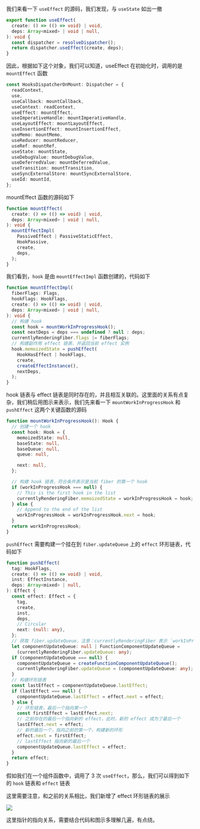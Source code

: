 我们来看一下 `useEffect` 的源码，我们发现，与 `useState` 如出一撤

```ts
export function useEffect(
  create: () => (() => void) | void,
  deps: Array<mixed> | void | null,
): void {
  const dispatcher = resolveDispatcher();
  return dispatcher.useEffect(create, deps);
}
```

因此，根据如下这个对象，我们可以知道，useEffect 在初始化时，调用的是 `mountEffect` 函数

```ts
const HooksDispatcherOnMount: Dispatcher = {
  readContext,
  use,
  useCallback: mountCallback,
  useContext: readContext,
  useEffect: mountEffect,
  useImperativeHandle: mountImperativeHandle,
  useLayoutEffect: mountLayoutEffect,
  useInsertionEffect: mountInsertionEffect,
  useMemo: mountMemo,
  useReducer: mountReducer,
  useRef: mountRef,
  useState: mountState,
  useDebugValue: mountDebugValue,
  useDeferredValue: mountDeferredValue,
  useTransition: mountTransition,
  useSyncExternalStore: mountSyncExternalStore,
  useId: mountId,
};
```

mountEffect 函数的源码如下

```ts
function mountEffect(
  create: () => (() => void) | void,
  deps: Array<mixed> | void | null,
): void {
  mountEffectImpl(
    PassiveEffect | PassiveStaticEffect,
    HookPassive,
    create,
    deps,
  );
}
```

我们看到，`hook` 是由 `mountEffectImpl` 函数创建的，代码如下

```ts
function mountEffectImpl(
  fiberFlags: Flags,
  hookFlags: HookFlags,
  create: () => (() => void) | void,
  deps: Array<mixed> | void | null,
): void {
  // 构建 hook
  const hook = mountWorkInProgressHook();
  const nextDeps = deps === undefined ? null : deps;
  currentlyRenderingFiber.flags |= fiberFlags;
  // 构建副作用 effect 链表，并返回当前 effect 实例
  hook.memoizedState = pushEffect(
    HookHasEffect | hookFlags,
    create,
    createEffectInstance(),
    nextDeps,
  );
}
```

hook 链表与 effect 链表是同时存在的，并且相互关联的。这里面的关系有点复杂，我们稍后用图示来表示，我们先来看一下 `mountWorkInProgressHook` 和 `pushEffect` 这两个关键函数的源码

```ts
function mountWorkInProgressHook(): Hook {
  // 创建一个 hook
  const hook: Hook = {
    memoizedState: null,
    baseState: null,
    baseQueue: null,
    queue: null,

    next: null,
  };

  // 构建 hook 链表，符合条件表示是当前 fiber 的第一个 hook
  if (workInProgressHook === null) {
    // This is the first hook in the list
    currentlyRenderingFiber.memoizedState = workInProgressHook = hook;
  } else {
    // Append to the end of the list
    workInProgressHook = workInProgressHook.next = hook;
  }
  return workInProgressHook;
}
```

`pushEffect` 需要构建一个挂在到 `fiber.updateQueue` 上的 `effect` 环形链表，代码如下

```ts
function pushEffect(
  tag: HookFlags,
  create: () => (() => void) | void,
  inst: EffectInstance,
  deps: Array<mixed> | null,
): Effect {
  const effect: Effect = {
    tag,
    create,
    inst,
    deps,
    // Circular
    next: (null: any),
  };
  // 获取 fiber.updateQueue，注意：currentlyRenderingFiber 表示 `workInProgress`
  let componentUpdateQueue: null | FunctionComponentUpdateQueue =
    (currentlyRenderingFiber.updateQueue: any);
  if (componentUpdateQueue === null) {
    componentUpdateQueue = createFunctionComponentUpdateQueue();
    currentlyRenderingFiber.updateQueue = (componentUpdateQueue: any);
  }
  // 构建环形链表
  const lastEffect = componentUpdateQueue.lastEffect;
  if (lastEffect === null) {
    componentUpdateQueue.lastEffect = effect.next = effect;
  } else {
    // 环形链表，最后一个指向第一个
    const firstEffect = lastEffect.next;
    // 之前存在的最后一个指向新的 effect，此时，新的 effect 成为了最后一个
    lastEffect.next = effect;
    // 新的最后一个，指向之前的第一个，构建新的环形
    effect.next = firstEffect;
    // lastEffect 指向新的最后一个
    componentUpdateQueue.lastEffect = effect;
  }
  return effect;
}
```

假如我们在一个组件函数中，调用了 3 次 `useEffect`，那么，我们可以得到如下的 `hook` 链表和 `effect` 链表

这里需要注意，和之前的关系相比，我们新增了 effect 环形链表的展示

![](/images/reactprinciple/hook/mountEffect/1.jpg)

这里指针的指向关系，需要结合代码和图示多理解几遍，有点绕。